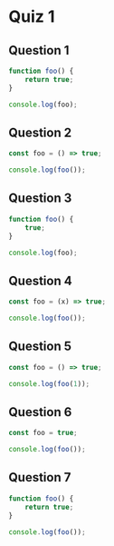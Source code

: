 # Quiz 1

## Question 1

```js
function foo() {
    return true;
}

console.log(foo);
```

## Question 2

```js
const foo = () => true;

console.log(foo());
```

## Question 3

```js
function foo() {
    true;
}

console.log(foo);
```

## Question 4

```js
const foo = (x) => true;

console.log(foo());
```

## Question 5

```js
const foo = () => true;

console.log(foo(1));
```

## Question 6

```js
const foo = true;

console.log(foo());
```

## Question 7

```js
function foo() {
    return true;
}

console.log(foo());
```